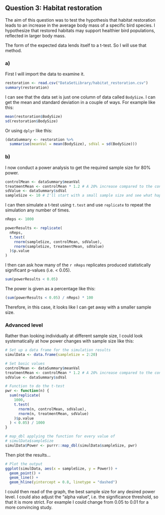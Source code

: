 ## Question 3: Habitat restoration

The aim of this question was to test the hypothesis that habitat restoration leads to an increase in the average body mass of a specific bird species. I hypothesize that restored habitats may support healthier bird populations, reflected in larger body mass.

The form of the expected data lends itself to a t-test. So I will use that method. 

### a) 

First I will import the data to examine it.

```r
restoration <- read.csv("DataSetLibrary/habitat_restoration.csv")
summary(restoration)
```

I can see that the data set is just one column of data called `BodySize`.
I can get the mean and standard deviation in a couple of ways. For example like this:

```r
mean(restoration$BodySize)
sd(restoration$BodySize)
```

Or using `dplyr` like this:

```r
(dataSummary <- restoration %>% 
  summarise(meanVal = mean(BodySize), sdVal = sd(BodySize)))
```

### b) 

I now conduct a power analysis to get the required sample size for 80% power.

```r
controlMean <- dataSummary$meanVal
treatmentMean <- controlMean * 1.2 # A 20% increase compared to the control
sdValue <- dataSummary$sdVal
sampleSize <- 10 # I'll start with a small sample size and see what happens!
```

I can then simulate a t-test using `t.test` and use `replicate` to repeat the simulation any number of times. 

```r
nReps <- 1000

powerResults <- replicate(
  nReps,
  t.test(
    rnorm(sampleSize, controlMean, sdValue),
    rnorm(sampleSize, treatmentMean, sdValue)
  )$p.value
)
```

I then can ask how many of the `r nReps` replicates produced statistically significant p-values (i.e. < 0.05).

```r
sum(powerResults < 0.05)
```

The power is given as a percentage like this:

```r
(sum(powerResults < 0.05) / nReps) * 100
```
Therefore, in this case, it looks like I can get away with a smaller sample size.

### Advanced level

Rather than looking individually at different sample size, I could look systematically at how power changes with sample size like this:

```r
# Set up a data frame for the simulation results
simulData <- data.frame(sampleSize = 2:20)

# Set basic values
controlMean <- dataSummary$meanVal
treatmentMean <- controlMean * 1.2 # A 20% increase compared to the control
sdValue <- dataSummary$sdVal

# Function to do the t-test
pwr <- function(n) {
  sum(replicate(
    1000,
    t.test(
      rnorm(n, controlMean, sdValue),
      rnorm(n, treatmentMean, sdValue)
    )$p.value
  ) < 0.05) / 1000
}

# map_dbl applying the function for every value of
# simulData$sampleSize
simulData$Power <- purrr::map_dbl(simulData$sampleSize, pwr)
```

Then plot the results...

```r
# Plot the output
ggplot(simulData, aes(x = sampleSize, y = Power)) +
  geom_point() +
  geom_line() +
  geom_hline(yintercept = 0.8, linetype = "dashed")
```
I could then read of the graph, the best sample size for any desired power level. I could also adjust the "alpha value", i.e. the significance threshold, so that it is more strict. For example I could change from 0.05 to 0.01 for a more convincing study.

